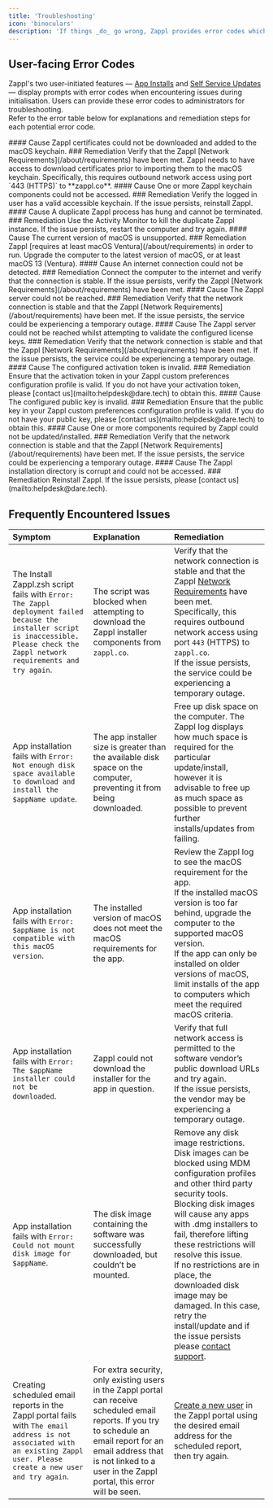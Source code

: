 ```yaml
---
title: 'Troubleshooting'
icon: 'binoculars'
description: 'If things _do_ go wrong, Zappl provides error codes which can be looked up for simple troubleshooting.'
---
```


## User-facing Error Codes

<Info>Zappl's two user-initiated features — [App Installs](/apps/installs) and [Self Service Updates](/deploy/jamf-pro#self-service-updates) — display prompts with error codes when encountering issues during initialisation. Users can provide these error codes to administrators for troubleshooting.<br />Refer to the error table below for explanations and remediation steps for each potential error code.</Info>

<AccordionGroup>
    <Accordion title='001'>
        #### Cause
        Zappl certificates could not be downloaded and added to the macOS keychain.
        ### Remediation
        Verify that the Zappl [Network Requirements](/about/requirements) have been met. Zappl needs to have access to download certificates prior to importing them to the macOS keychain. Specifically, this requires outbound network access using port `443 (HTTPS)` to **zappl.co**.
    </Accordion>
    <Accordion title='002'>
        #### Cause
        One or more Zappl keychain components could not be accessed.
        ### Remediation
        Verify the logged in user has a valid accessible keychain. If the issue persists, reinstall Zappl.
    </Accordion>
    <Accordion title='003'>
        #### Cause
        A duplicate Zappl process has hung and cannot be terminated.
        ### Remediation
        Use the Activity Monitor to kill the duplicate Zappl instance. If the issue persists, restart the computer and try again.
    </Accordion>
    <Accordion title='004'>
        #### Cause
        The current version of macOS is unsupported.
        ### Remediation
        Zappl [requires at least macOS Ventura](/about/requirements) in order to run. Upgrade the computer to the latest version of macOS, or at least macOS 13 (Ventura).
    </Accordion>
    <Accordion title='005'>
        #### Cause
        An internet connection could not be detected.
        ### Remediation
        Connect the computer to the internet and verify that the connection is stable. If the issue persists, verify the Zappl [Network Requirements](/about/requirements) have been met.
    </Accordion>
    <Accordion title='006'>
        #### Cause
        The Zappl server could not be reached.
        ### Remediation
        Verify that the network connection is stable and that the Zappl [Network Requirements](/about/requirements) have been met. If the issue persists, the service could be experiencing a temporary outage.
    </Accordion>
    <Accordion title='007'>
        #### Cause
        The Zappl server could not be reached whilst attempting to validate the configured license keys.
        ### Remediation
        Verify that the network connection is stable and that the Zappl [Network Requirements](/about/requirements) have been met. If the issue persists, the service could be experiencing a temporary outage.
    </Accordion>
    <Accordion title='008'>
        #### Cause
        The configured activation token is invalid.
        ### Remediation
        Ensure that the activation token in your Zappl custom preferences configuration profile is valid. If you do not have your activation token, please [contact us](mailto:helpdesk@dare.tech) to obtain this.
    </Accordion>
    <Accordion title='009'>
        #### Cause
        The configured public key is invalid.
        ### Remediation
        Ensure that the public key in your Zappl custom preferences configuration profile is valid. If you do not have your public key, please [contact us](mailto:helpdesk@dare.tech) to obtain this.
    </Accordion>
    <Accordion title='010'>
        #### Cause
        One or more components required by Zappl could not be updated/installed.
        ### Remediation
        Verify that the network connection is stable and that the Zappl [Network Requirements](/about/requirements) have been met. If the issue persists, the service could be experiencing a temporary outage.
    </Accordion>
    <Accordion title='011'>
        #### Cause
        The Zappl installation directory is corrupt and could not be accessed.
        ### Remediation
        Reinstall Zappl. If the issue persists, please [contact us](mailto:helpdesk@dare.tech).
    </Accordion>
</AccordionGroup>

<br />

## Frequently Encountered Issues

| Symptom | Explanation | Remediation |
| :------ | :---------- | :---------- |
| The Install Zappl.zsh script fails with `Error: The Zappl deployment failed because the installer script is inaccessible. Please check the Zappl network requirements and try again`. | The script was blocked when attempting to download the Zappl installer components from `zappl.co`. | Verify that the network connection is stable and that the Zappl [Network Requirements](/about/requirements) have been met. Specifically, this requires outbound network access using port `443` (HTTPS) to `zappl.co`.<br />If the issue persists, the service could be experiencing a temporary outage. |
| App installation fails with `Error: Not enough disk space available to download and install the $appName update`. | The app installer size is greater than the available disk space on the computer, preventing it from being downloaded. | Free up disk space on the computer. The Zappl log displays how much space is required for the particular update/install, however it is advisable to free up as much space as possible to prevent further installs/updates from failing. |
| App installation fails with `Error: $appName is not compatible with this macOS version`. | The installed version of macOS does not meet the macOS requirements for the app. | Review the Zappl log to see the macOS requirement for the app.<br />If the installed macOS version is too far behind, upgrade the computer to the supported macOS version.<br />If the app can only be installed on older versions of macOS, limit installs of the app to computers which meet the required macOS criteria. |
| App installation fails with `Error: The $appName installer could not be downloaded`. | Zappl could not download the installer for the app in question. | Verify that full network access is permitted to the software vendor’s public download URLs and try again.<br />If the issue persists, the vendor may be experiencing a temporary outage. |
| App installation fails with `Error: Could not mount disk image for $appName`. | The disk image containing the software was successfully downloaded, but couldn’t be mounted. | Remove any disk image restrictions. Disk images can be blocked using MDM configuration profiles and other third party security tools. Blocking disk images will cause any apps with .dmg installers to fail, therefore lifting these restrictions will resolve this issue.<br />If no restrictions are in place, the downloaded disk image may be damaged. In this case, retry the install/update and if the issue persists please [contact support](mailto:support@dare.tech). |
| Creating scheduled email reports in the Zappl portal fails with `The email address is not associated with an existing Zappl user. Please create a new user and try again`. | For extra security, only existing users in the Zappl portal can receive scheduled email reports. If you try to schedule an email report for an email address that is not linked to a user in the Zappl portal, this error will be seen. | [Create a new user](/portal/accounts#creating-user-accounts) in the Zappl portal using the desired email address for the scheduled report, then try again. |


